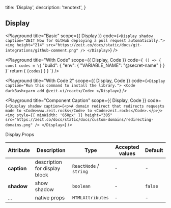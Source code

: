
  title: 'Display',
  description: 'tenotext',
}

## Display

<Playground
  title="Basic"
  scope={{ Display }}
  code={`
  <Display shadow caption="ZEIT Now for GitHub deploying a pull request automatically.">
    <img height="214" src="https://zeit.co/docs/static/docs/git-integrations/github-comment.png" />
  </Display>
`} />


<Playground
  title="With Code"
  scope={{ Display, Code }}
  code={`
() => {
  const codes = \`{
  "build": {
    "env": {
      "VARIABLE_NAME": "@secret-name"
    }
  }
}\`
  return (
    <Display caption="Application's build with a defined environment variable.">
      <Code block>{codes}</Code>
    </Display>
  )
}
`} />

<Playground
  title="With Code 2"
  scope={{ Display, Code }}
  code={`
  <Display caption="Run this command to install the library.">
    <Code darkBash>yarn add @zeit-ui/react</Code>
  </Display>
`} />

<Playground
  title="Component Caption"
  scope={{ Display, Code }}
  code={`
  <Display shadow caption={<p>A domain redirect that redirects requests made to <Code>www.zeit.rocks</Code> to <Code>zeit.rocks</Code>.</p>}>
    <img style={{ minWidth: '650px' }} height="305" src="https://zeit.co/docs/static/docs/custom-domains/redirecting-domains.png" />
  </Display>
`} />

<Attributes edit="/pages/docs/components/display.mdx">
<Attributes.Title>Display.Props</Attributes.Title>

| Attribute | Description | Type | Accepted values | Default
| ---------- | ---------- | ---- |  -------------- | ------ |
| **caption** | description for display block | `ReactNode` / `string` | - | - |
| **shadow** | show shadow | `boolean` | - | `false` |
| ... | native props | `HTMLAttributes` | - | - |

</Attributes>

